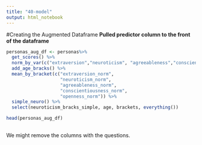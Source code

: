 ```yaml
---
title: "40-model"
output: html_notebook
---
```


#Creating the Augmented Dataframe
**Pulled predictor column to the front of the dataframe**

```r

personas_aug_df <- personas%>% 
  get_scores() %>% 
  norm_by_var(c("extraversion","neuroticism", "agreeableness","conscientiousness", "openness")) %>% 
  add_age_bracks() %>% 
  mean_by_bracket(c("extraversion_norm",
                    "neuroticism_norm", 
                    "agreeableness_norm",
                    "conscientiousness_norm", 
                    "openness_norm")) %>% 
  simple_neuro() %>% 
  select(neuroticism_bracks_simple, age, brackets, everything())

head(personas_aug_df)
  
```


We might remove the columns with the questions. 
